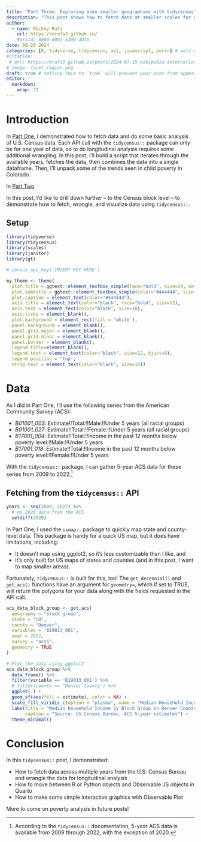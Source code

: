 ```yaml
---
title: "Part Three: Exploring even smaller geographies with tidycensus"
description: "This post shows how to fetch data at smaller scales for analysis of Census data"
author:
  - name: Mickey Rafa
    url: https://mrafa3.github.io/
    #orcid: 0000-0002-5300-3075
date: 08-20-2024
categories: [R, tidyverse, tidycensus, api, javascript, purrr] # self-defined categories
#citation: 
 # url: https://mrafa3.github.io/posts/2024-07-15-wikipedia-international-mens-soccer/ 
# image: facet_region.png
draft: true # setting this to `true` will prevent your post from appearing on your listing page until you're ready!
editor: 
  markdown: 
    wrap: 72
---
```


# Introduction

In [Part One](https://mrafa3.github.io/posts/2024-08-13-tidycensus-exploration/), I demonstrated how to fetch data and do some basic analysis of U.S. Census data. Each API call with the `tidycensus::` package can only be for one year of data, so to do longitudinal analysis requires some additional wrangling. In this post, I'll build a script that iterates through the available years, fetches the data, then combines the data into a single dataframe. Then, I'll unpack some of the trends seen in child poverty in Colorado.

In [Part Two]()

In this post, I'd like to drill down further -- to the Census block level -- to demonstrate how to fetch, wrangle, and visualize data using `tidycensus::`.

## Setup

```r
library(tidyverse)
library(tidycensus)
library(scales)
library(janitor)
library(gt)

# census_api_key('INSERT KEY HERE')
```

```r
my.theme <- theme(
  plot.title = ggtext::element_textbox_simple(face="bold", size=24, margin=margin(b=5)),
  plot.subtitle = ggtext::element_textbox_simple(color="#444444", size=14, margin=margin(b=10)),
  plot.caption = element_text(color="#444444"),
  axis.title = element_text(color="black", face="bold", size=12), 
  axis.text = element_text(color="black", size=18), 
  axis.ticks = element_blank(), 
  plot.background = element_rect(fill = 'white'),
  panel.background = element_blank(),
  panel.grid.major = element_blank(),
  panel.grid.minor = element_blank(),
  panel.border = element_blank(), 
  legend.title=element_blank(), 
  legend.text = element_text(color="black", size=12, hjust=0),
  legend.position = 'top',
  strip.text = element_text(color="black", size=14))
```

# Data

As I did in Part One, I'll use the following series from the American Community Survey (ACS):

-   *B01001_003*: Estimate!!Total:!!Male:!!Under 5 years (all racial
    groups)
-   *B01001_027*: Estimate!!Total:!!Female:!!Under 5 years (all racial
    groups)
-   *B17001_004*: Estimate!!Total:!!Income in the past 12 months below
    poverty level:!!Male:!!Under 5 years
-   *B17001_018*: Estimate!!Total:!!Income in the past 12 months below
    poverty level:!!Female:!!Under 5 years

With the `tidycensus::` package, I can gather 5-year ACS data for these series from 2009 to 2022.[^1]

[^1]: According to the `tidycensus::` documentation, 5-year ACS data is available from 2009 through 2022, with the exception of 2020.





## Fetching from the `tidycensus::` API

```r
years <- seq(2009, 2022) %>% 
  # no 2020 data from the ACS
  setdiff(2020)
```


In Part One, I used the `usmap::` package to quickly map state and county-level data. This package is handy for a quick US map, but it does have limitations, including:

*  It doesn't map using ggplot2, so it's less customizable than I like, and
*  It's only built for US maps of states and counties (and in this post, I want to map smaller areas).

Fortunately, `tidycensus::` is built for this, too! The `get_decennial()` and `get_acs()` functions have an argument for `geometry=`, which if set to TRUE, will return the polygons for your data along with the fields requested in the API call.


```r
acs_data_block_group <- get_acs(
  geography = "block group",
  state = "CO",
  county = "Denver",
  variables = 'B19013_001',
  year = 2022,
  survey = "acs5",
  geometry = TRUE
)

# Plot the data using ggplot2
acs_data_block_group %>% 
  data_frame() %>%
  filter(variable == 'B19013_001') %>% 
  # filter(county == 'Denver County') %>% 
  ggplot(.) +
  geom_sf(aes(fill = estimate), color = NA) +
  scale_fill_viridis_c(option = "plasma", name = "Median Household Income") +
  labs(title = "Median Household Income by Block Group in Denver County, CO (ACS 2022)",
       caption = "Source: US Census Bureau, ACS 5-year estimates") +
  theme_minimal()
```



# Conclusion

In this `tidycensus::` post, I demonstrated:

-   How to fetch data across multiple years from the U.S. Census Bureau and wrangle the data for longitudinal analysis
-   How to move between R or Python objects and Observable JS objects in Quarto 
-   How to make some simple interactive graphics with Observable Plot

More to come on poverty analysis in future posts!